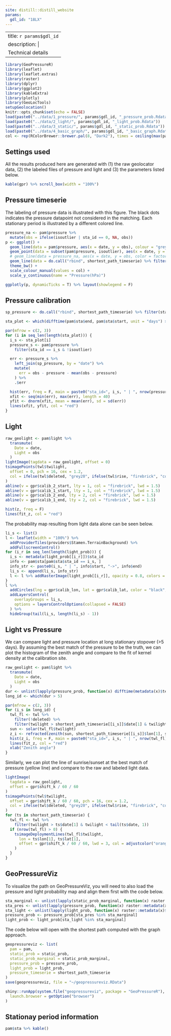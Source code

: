 ```yaml
---
site: distill::distill_website
params:
  gdl_id: "18LX"
---
```

---
title: `r params$gdl_id`
description: | 
  Technical details
---


```r
library(GeoPressureR)
library(leaflet)
library(leaflet.extras)
library(raster)
library(dplyr)
library(ggplot2)
library(kableExtra)
library(plotly)
library(GeoLocTools)
setupGeolocation()
knitr::opts_chunk$set(echo = FALSE)
load(paste0("../data/1_pressure/", params$gdl_id, "_pressure_prob.Rdata"))
load(paste0("../data/2_light/", params$gdl_id, "_light_prob.Rdata"))
load(paste0("../data/3_static/", params$gdl_id, "_static_prob.Rdata"))
load(paste0("../data/4_basic_graph/", params$gdl_id, "_basic_graph.Rdata"))
col <- rep(RColorBrewer::brewer.pal(8, "Dark2"), times = ceiling(max(pam$sta$sta_id) / 8))
```

## Settings used

All the results produced here are generated with (1) the raw geolocator data, (2) the labeled files of pressure and light and (3) the parameters listed below.

```r
kable(gpr) %>% scroll_box(width = "100%")
```

## Pressure timeserie

The labeling of pressure data is illustrated with this figure. The black dots indicates the pressure datapoint not considered in the matching. Each stationary period is illustrated by a different colored line.

```r
pressure_na <- pam$pressure %>%
  mutate(obs = ifelse(isoutlier | sta_id == 0, NA, obs))
p <- ggplot() +
  geom_line(data = pam$pressure, aes(x = date, y = obs), colour = "grey") +
  geom_point(data = subset(pam$pressure, isoutlier), aes(x = date, y = obs), colour = "black") +
  # geom_line(data = pressure_na, aes(x = date, y = obs, color = factor(sta_id)), size = 0.5) +
  geom_line(data = do.call("rbind", shortest_path_timeserie) %>% filter(sta_id > 0), aes(x = date, y = pressure0, col = factor(sta_id))) +
  theme_bw() +
  scale_colour_manual(values = col) +
  scale_y_continuous(name = "Pressure(hPa)")

ggplotly(p, dynamicTicks = T) %>% layout(showlegend = F)
```

## Pressure calibration

```r
sp_pressure <- do.call("rbind", shortest_path_timeserie) %>% filter(sta_id > 0)

sta_plot <- which(difftime(pam$sta$end, pam$sta$start, unit = "days") > 3)

par(mfrow = c(2, 3))
for (i in seq_len(length(sta_plot))) {
  i_s <- sta_plot[i]
  pressure_s <- pam$pressure %>%
    filter(sta_id == i_s & !isoutlier)

  err <- pressure_s %>%
    left_join(sp_pressure, by = "date") %>%
    mutate(
      err = obs - pressure - mean(obs - pressure)
    ) %>%
    .$err

  hist(err, freq = F, main = paste0("sta_id=", i_s, " | ", nrow(pressure_s), " dtpts | std=", round(sd(err), 2)))
  xfit <- seq(min(err), max(err), length = 40)
  yfit <- dnorm(xfit, mean = mean(err), sd = sd(err))
  lines(xfit, yfit, col = "red")
}
```

## Light

```r
raw_geolight <- pam$light %>%
  transmute(
    Date = date,
    Light = obs
  )
lightImage(tagdata = raw_geolight, offset = 0)
tsimagePoints(twl$twilight,
  offset = 0, pch = 16, cex = 1.2,
  col = ifelse(twl$deleted, "grey20", ifelse(twl$rise, "firebrick", "cornflowerblue"))
)
abline(v = gpr$calib_2_start, lty = 1, col = "firebrick", lwd = 1.5)
abline(v = gpr$calib_1_start, lty = 1, col = "firebrick", lwd = 1.5)
abline(v = gpr$calib_2_end, lty = 2, col = "firebrick", lwd = 1.5)
abline(v = gpr$calib_1_end, lty = 2, col = "firebrick", lwd = 1.5)
```

```r
hist(z, freq = F)
lines(fit_z, col = "red")
```

The probability map resulting from light data alone can be seen below.

```r
li_s <- list()
l <- leaflet(width = "100%") %>%
  addProviderTiles(providers$Stamen.TerrainBackground) %>%
  addFullscreenControl()
for (i_r in seq_len(length(light_prob))) {
  i_s <- metadata(light_prob[[i_r]])$sta_id
  info <- pam$sta[pam$sta$sta_id == i_s, ]
  info_str <- paste0(i_s, " | ", info$start, "->", info$end)
  li_s <- append(li_s, info_str)
  l <- l %>% addRasterImage(light_prob[[i_r]], opacity = 0.8, colors = "OrRd", group = info_str)
}
l %>%
  addCircles(lng = gpr$calib_lon, lat = gpr$calib_lat, color = "black", opacity = 1) %>%
  addLayersControl(
    overlayGroups = li_s,
    options = layersControlOptions(collapsed = FALSE)
  ) %>%
  hideGroup(tail(li_s, length(li_s) - 1))
```


## Light vs Pressure

We can compare light and pressure location at long stationary stopover (>5 days). By assuming the best match of the pressure to be the truth, we can plot the histogram of the zenith angle and compare to the fit of kernel density at the calibration site. 

```r
raw_geolight <- pam$light %>%
  transmute(
    Date = date,
    Light = obs
  )
dur <- unlist(lapply(pressure_prob, function(x) difftime(metadata(x)$temporal_extent[2], metadata(x)$temporal_extent[1], units = "days")))
long_id <- which(dur > 5)

par(mfrow = c(2, 3))
for (i_s in long_id) {
  twl_fl <- twl %>%
    filter(!deleted) %>%
    filter(twilight > shortest_path_timeserie[[i_s]]$date[1] & twilight < tail(shortest_path_timeserie[[i_s]]$date, 1))
  sun <- solar(twl_fl$twilight)
  z_i <- refracted(zenith(sun, shortest_path_timeserie[[i_s]]$lon[1], shortest_path_timeserie[[i_s]]$lat[1]))
  hist(z_i, freq = F, main = paste0("sta_id=", i_s, " | ", nrow(twl_fl), "twls"))
  lines(fit_z, col = "red")
  xlab("Zenith angle")
}
```

Similarly, we can plot the line of sunrise/sunset at the best match of pressure (yellow line) and compare to the raw and labeled light data.

```r
lightImage(
  tagdata = raw_geolight,
  offset = gpr$shift_k / 60 / 60
)
tsimagePoints(twl$twilight,
  offset = gpr$shift_k / 60 / 60, pch = 16, cex = 1.2,
  col = ifelse(twl$deleted, "grey20", ifelse(twl$rise, "firebrick", "cornflowerblue"))
)
for (ts in shortest_path_timeserie) {
  twl_fl <- twl %>%
    filter(twilight > ts$date[1] & twilight < tail(ts$date, 1))
  if (nrow(twl_fl) > 0) {
    tsimageDeploymentLines(twl_fl$twilight,
      lon = ts$lon[1], ts$lat[1],
      offset = gpr$shift_k / 60 / 60, lwd = 3, col = adjustcolor("orange", alpha.f = 0.5)
    )
  }
}
```

## GeoPressureViz

To visualize the path on GeoPressureViz, you will need to also load the pressure and light probability map and align them first with the code below. 

```r
sta_marginal <- unlist(lapply(static_prob_marginal, function(x) raster::metadata(x)$sta_id))
sta_pres <- unlist(lapply(pressure_prob, function(x) raster::metadata(x)$sta_id))
sta_light <- unlist(lapply(light_prob, function(x) raster::metadata(x)$sta_id))
pressure_prob <- pressure_prob[sta_pres %in% sta_marginal]
light_prob <- light_prob[sta_light %in% sta_marginal]
```

The code below will open with the shortest path computed with the graph approach.

```r
geopressureviz <- list(
  pam = pam,
  static_prob = static_prob,
  static_prob_marginal = static_prob_marginal,
  pressure_prob = pressure_prob,
  light_prob = light_prob,
  pressure_timeserie = shortest_path_timeserie
)
save(geopressureviz, file = "~/geopressureviz.RData")

shiny::runApp(system.file("geopressureviz", package = "GeoPressureR"),
  launch.browser = getOption("browser")
)
```


## Stationay period information

```r
pam$sta %>% kable()
```
